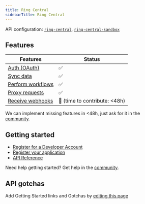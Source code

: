 ```yaml
---
title: Ring Central
sidebarTitle: Ring Central
---
```


API configuration: [`ring-central`](https://nango.dev/providers.yaml), [`ring-central-sandbox`](https://nango.dev/providers.yaml)

## Features

| Features | Status |
| - | - |
| [Auth (OAuth)](/integrate/guides/authorize-an-api) | ✅ |
| [Sync data](/integrate/guides/sync-data-from-an-api) | ✅ |
| [Perform workflows](/integrate/guides/perform-workflows-with-an-api) | ✅ |
| [Proxy requests](/integrate/guides/proxy-requests-to-an-api) | ✅ |
| [Receive webhooks](/integrate/guides/receive-webhooks-from-an-api) | 🚫 (time to contribute: &lt;48h) |

<Tip>We can implement missing features in &lt;48h, just ask for it in the [community](https://nango.dev/slack).</Tip>

## Getting started

-   [Register for a Developer Account](https://developers.ringcentral.com/)
-   [Register your application](https://developers.ringcentral.com/guide/getting-started/register-app)
-   [API Reference](https://developers.ringcentral.com/api-reference/)

<Tip>Need help getting started? Get help in the [community](https://nango.dev/slack).</Tip>

## API gotchas

<Note>Add Getting Started links and Gotchas by [editing this page](https://github.com/nangohq/nango/tree/master/docs-v2/integrations/all/ring-central.mdx)</Note>
